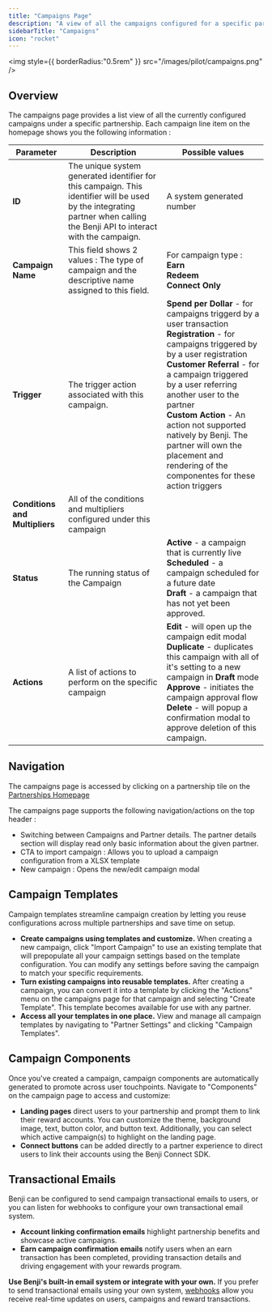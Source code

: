 ```yaml
---
title: "Campaigns Page"
description: "A view of all the campaigns configured for a specific partnership"
sidebarTitle: "Campaigns"
icon: "rocket"
---
```


<img
  style={{ borderRadius:"0.5rem" }}
  src="/images/pilot/campaigns.png"
/>

## Overview

The campaigns page provides a list view of all the currently configured campaigns under a specific partnership. Each campaign line item on the homepage shows you the following information :

| Parameter                      | Description                                                                                                                                                                 | Possible values                                                                                                                                                                                                                                                                                                                                                                                                             |
| ------------------------------ | --------------------------------------------------------------------------------------------------------------------------------------------------------------------------- | --------------------------------------------------------------------------------------------------------------------------------------------------------------------------------------------------------------------------------------------------------------------------------------------------------------------------------------------------------------------------------------------------------------------------- |
| **ID**                         | The unique system generated identifier for this campaign. This identifier will be used by the integrating partner when calling the Benji API to interact with the campaign. | A system generated number                                                                                                                                                                                                                                                                                                                                                                                                   |
| **Campaign Name**              | This field shows 2 values : The type of campaign and the descriptive name assigned to this field.                                                                           | For campaign type : <br /> **Earn** <br /> **Redeem** <br /> **Connect Only**                                                                                                                                                                                                                                                                                                                                               |
| **Trigger**                    | The trigger action associated with this campaign.                                                                                                                           | **Spend per Dollar** - for campaigns triggerd by a user transaction <br /> **Registration** - for campaigns triggered by by a user registration <br /> **Customer Referral** - for a campaign triggered by a user referring another user to the partner <br /> **Custom Action** - An action not supported natively by Benji. The partner will own the placement and rendering of the componentes for these action triggers |
| **Conditions and Multipliers** | All of the conditions and multipliers configured under this campaign                                                                                                        |                                                                                                                                                                                                                                                                                                                                                                                                                             |
| **Status**                     | The running status of the Campaign                                                                                                                                          | **Active** - a campaign that is currently live <br /> **Scheduled** - a campaign scheduled for a future date <br /> **Draft** - a campaign that has not yet been approved.                                                                                                                                                                                                                                                  |
| **Actions**                    | A list of actions to perform on the specific campaign                                                                                                                       | **Edit** - will open up the campaign edit modal <br /> **Duplicate** - duplicates this campaign with all of it's setting to a new campaign in **Draft** mode <br /> **Approve** - initiates the campaign approval flow <br /> **Delete** - will popup a confirmation modal to approve deletion of this campaign.                                                                                                            |

## Navigation

The campaigns page is accessed by clicking on a partnership tile on the [Partnerships Homepage](/pilot/partnerships)

The campaigns page supports the following navigation/actions on the top header :

- Switching between Campaigns and Partner details. The partner details section will display read only basic information about the given partner.
- CTA to import campaign : Allows you to upload a campaign configuration from a XLSX template
- New campaign : Opens the new/edit campaign modal

## Campaign Templates

Campaign templates streamline campaign creation by letting you reuse configurations across multiple partnerships and save time on setup.

- **Create campaigns using templates and customize.** When creating a new campaign, click "Import Campaign" to use an existing template that will prepopulate all your campaign settings based on the template configuration. You can modify any settings before saving the campaign to match your specific requirements.
- **Turn existing campaigns into reusable templates.** After creating a campaign, you can convert it into a template by clicking the "Actions" menu on the campaigns page for that campaign and selecting "Create Template". This template becomes available for use with any partner.
- **Access all your templates in one place.** View and manage all campaign templates by navigating to "Partner Settings" and clicking "Campaign Templates".

## Campaign Components

Once you've created a campaign, campaign components are automatically generated to promote across user touchpoints. Navigate to "Components" on the campaign page to access and customize:

- **Landing pages** direct users to your partnership and prompt them to link their reward accounts. You can customize the theme, background image, text, button color, and button text. Additionally, you can select which active campaign(s) to highlight on the landing page.
- **Connect buttons** can be added directly to a partner experience to direct users to link their accounts using the Benji Connect SDK.

## Transactional Emails

Benji can be configured to send campaign transactional emails to users, or you can listen for webhooks to configure your own transactional email system.

- **Account linking confirmation emails** highlight partnership benefits and showcase active campaigns.
- **Earn campaign confirmation emails** notify users when an earn transaction has been completed, providing transaction details and driving engagement with your rewards program.

**Use Benji's built-in email system or integrate with your own.** If you prefer to send transactional emails using your own system, [webhooks](/api-reference/webhooks/overview) allow you receive real-time updates on users, campaigns and reward transactions.